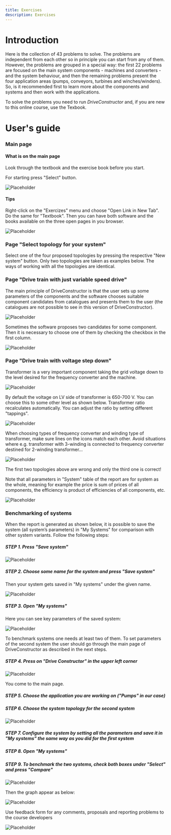```yaml
---
title: Exercises
description: Exercises
---
```


# Introduction

Here is the collection of 43 problems to solve. The problems are independent
from each other so in principle you can start from any of them. However, the
problems are grouped in a special way: the first 22 problems are focused on the
main system components - machines and converters - and the system behaviour, and
then the remaining problems present the four application areas (pumps,
conveyors, turbines and winches/winders). So, is it recommended first to learn
more about the components and systems and then work with the applications.

To solve the problems you need to run _DriveConstructor_ and, if you are new to
this online course, use the Texbook.

# User's guide

### Main page

#### What is on the main page

Look through the textbook and the exercise book before you start.

For starting press "Select" button.

![Placeholder](https://placehold.co/100x100/png)

#### Tips

Right-click on the "Exercizes" menu and choose "Open Link in New Tab". Do the
same for "Textbook". Then you can have both software and the books available on
the three open pages in you browser.

![Placeholder](https://placehold.co/100x100/png)

### Page "Select topology for your system"

Select one of the four proposed topologies by pressing the respective "New
system" button. Only two topologies are taken as examples below. The ways of
working with all the topologies are identical.

### Page "Drive train with just variable speed drive"

The main principle of DriveConstructor is that the user sets up some parameters
of the components and the software chooses suitable component candidates from
catalogues and presents them to the user (the catalogues are not possible to see
in this version of DriveConstructor).

![Placeholder](https://placehold.co/100x100/png)

Sometimes the software proposes two candidates for some component. Then it is
necessary to choose one of them by checking the checkbox in the first column.

![Placeholder](https://placehold.co/100x100/png)

### Page "Drive train with voltage step down"

Transformer is a very important component taking the grid voltage down to the
level desired for the frequency converter and the machine.

![Placeholder](https://placehold.co/100x100/png)

By default the voltage on LV side of transformer is 650-700 V. You can choose
this to some other level as shown below. Transformer ratio recalculates
automatically. You can adjust the ratio by setting different "tappings".

![Placeholder](https://placehold.co/100x100/png)

When choosing types of frequency converter and winding type of transformer, make
sure lines on the icons match each other. Avoid situations where e.g.
transformer with 3-winding is connected to frequency converter destined for
2-winding transformer...

![Placeholder](https://placehold.co/100x100/png)

The first two topologies above are wrong and only the third one is correct!

Note that all parameters in "System" table of the report are for system as the
whole, meaning for example the price is sum of prices of all components, the
efficiency is product of efficiencies of all components, etc.

![Placeholder](https://placehold.co/100x100/png)

### Benchmarking of systems

When the report is generated as shown below, it is possible to save the system
(all system’s parameters) in "My Systems" for comparison with other system
variants. Follow the following steps:

##### STEP 1. Press "Save system"

![Placeholder](https://placehold.co/100x100/png)

##### STEP 2. Choose some name for the system and press "Save system"

Then your system gets saved in "My systems" under the given name.

![Placeholder](https://placehold.co/100x100/png)

##### STEP 3. Open "My systems"

Here you can see key parameters of the saved system:

![Placeholder](https://placehold.co/100x100/png)

To benchmark systems one needs at least two of them. To set parameters of the
second system the user should go through the main page of DriveConstructor as
described in the next steps.

##### STEP 4. Press on "Drive Constructor" in the upper left corner

![Placeholder](https://placehold.co/100x100/png)

You come to the main page.

##### STEP 5. Choose the application you are working on ("Pumps" in our case)

##### STEP 6. Choose the system topology for the second system

![Placeholder](https://placehold.co/100x100/png)

##### STEP 7. Configure the system by setting all the parameters and save it in "My systems" the same way as you did for the first system

##### STEP 8. Open "My systems"

##### STEP 9. To benchmark the two systems, check both boxes under "Select" and press "Compare"

![Placeholder](https://placehold.co/100x100/png)

Then the graph appear as below:

![Placeholder](https://placehold.co/100x100/png)

Use feedback form for any comments, proposals and reporting problems to the
course developers

![Placeholder](https://placehold.co/100x100/png)
